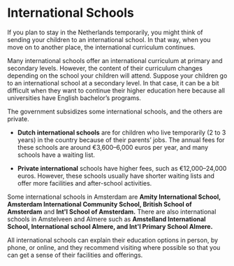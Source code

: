 # International Schools
If you plan to stay in the Netherlands temporarily, you might think of sending your children to an international school. In that way, when you move on to another place, the international curriculum continues.

Many international schools offer an international curriculum at primary and secondary levels. However, the content of their curriculum changes depending on the school your children will attend. Suppose your children go to an international school at a secondary level. In that case, it can be a bit difficult when they want to continue their higher education here because all universities have English bachelor’s programs. 

The government subsidizes some international schools, and the others are private. 

- **Dutch international schools** are for children who live temporarily (2 to 3 years) in the country because of their parents’ jobs. The annual fees for these schools are around €3,600–6,000 euros per year, and many schools have a waiting list. 

- **Private international** schools have higher fees, such as €12,000–24,000 euros. However, these schools usually have shorter waiting lists and offer more facilities and after-school activities. 

Some international schools in Amsterdam are **Amity International School, Amsterdam International Community School, British School of Amsterdam** and **Int'l School of Amsterdam.** There are also international schools in Amstelveen and Almere such as **Amstelland International School, International school Almere, and Int'l Primary School Almere.** 

All international schools can explain their education options in person, by phone, or online, and they recommend visiting where possible so that you can get a sense of their facilities and offerings. 

